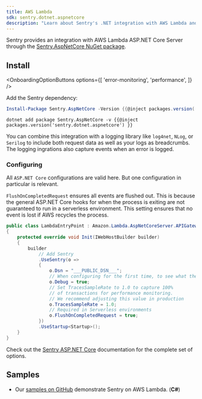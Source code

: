 ```yaml
---
title: AWS Lambda
sdk: sentry.dotnet.aspnetcore
description: "Learn about Sentry's .NET integration with AWS Lambda and ASP.NET Core."
---
```


Sentry provides an integration with AWS Lambda ASP.NET Core Server through the [Sentry.AspNetCore NuGet package](https://www.nuget.org/packages/Sentry.AspNetCore).

## Install

<OnboardingOptionButtons
  options={[
    'error-monitoring',
    'performance',
  ]}
/>

Add the Sentry dependency:

```powershell {tabTitle:Package Manager}
Install-Package Sentry.AspNetCore -Version {{@inject packages.version('sentry.dotnet.aspnetcore') }}
```

```shell {tabTitle:.NET Core CLI}
dotnet add package Sentry.AspNetCore -v {{@inject packages.version('sentry.dotnet.aspnetcore') }}
```

You can combine this integration with a logging library like `log4net`, `NLog`, or `Serilog` to include both request data as well as your logs as breadcrumbs. The logging ingrations also capture events when an error is logged.

### Configuring

All `ASP.NET Core` configurations are valid here. But one configuration in particular is relevant.

`FlushOnCompletedRequest` ensures all events are flushed out. This is because the general ASP.NET Core hooks for when the process is exiting are not guaranteed to run in a serverless environment. This setting ensures that no event is lost if AWS recycles the process.

<SignInNote />

```csharp {"onboardingOptions": {"performance": "12-15"}}
public class LambdaEntryPoint : Amazon.Lambda.AspNetCoreServer.APIGatewayProxyFunction
{
    protected override void Init(IWebHostBuilder builder)
    {
        builder
            // Add Sentry
            .UseSentry(o =>
            {
                o.Dsn = "___PUBLIC_DSN___";
                // When configuring for the first time, to see what the SDK is doing:
                o.Debug = true;
                // Set TracesSampleRate to 1.0 to capture 100%
                // of transactions for performance monitoring.
                // We recommend adjusting this value in production
                o.TracesSampleRate = 1.0;
                // Required in Serverless environments
                o.FlushOnCompletedRequest = true;
            })
            .UseStartup<Startup>();
    }
}
```

Check out the [Sentry ASP.NET Core](/platforms/dotnet/guides/aspnetcore/) documentation for the complete set of options.

## Samples

- Our [samples on GitHub](https://github.com/getsentry/sentry-dotnet/tree/main/samples/Sentry.Samples.Aws.Lambda.AspNetCoreServer) demonstrate Sentry on AWS Lambda. (**C#**)
